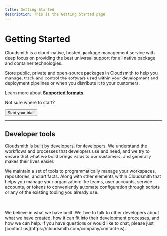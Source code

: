 ```yaml
---
title: Getting Started
description: This is the Getting Started page
---
```



# Getting Started

Cloudsmith is a cloud-native, hosted, package management service with deep focus on providing the best universal support for all native package and container technologies.

Store public, private and open-source packages in Cloudsmith to help you manage, track and control the software used within your development and deployment pipelines or when you distribute it to your customers.

Learn more about [**Supported formats**](/formats).

Not sure where to start?

<Flex gap="m" align="center">
  <Button href="/getting-started/sign-up" size="xlarge">
    Start your trial!
  </Button>
</Flex>

---

<Flex gap="s" align="stretch">
  <Card
    title="For Developers"
    description="Dependencies"
    href="/getting-started/dependencies-for-developers"
    icon="homepage/guide"
    width="full"
  />
  <Card
    title="For Operations"
    description="Deployment"
    href="/getting-started/deployment-for-operations"
    icon="homepage/guide"
    width="full"
  />
  <Card
    title="For Vendors"
    description="Distribution"
    href="./software-distribution"
    icon="homepage/guide"
    width="full"
  />
</Flex>

## Developer tools

Cloudsmith is built by developers, for developers. We understand the workflows and processes that developers use and need, and we try to ensure that what we build brings value to our customers, and generally makes their lives easier.

We maintain a set of tools to programmatically manage your workspaces, repositories, and artifacts. Along with other elements within Cloudsmith that helps you manage your organization: like teams, user accounts, service accounts, or tokens to conveniently automate configuration through scripts or any of the existing tooling you already use.

<Flex gap="s" align="stretch">
  <Card
    title="Cloudsmith CLI"
    description="Integrate smoothly with Cloudsmith without requiring explicit plugins or tools"
    href="/developer-tools/cli"
    icon="homepage/api"
    size="s"
    width="full"
    linkText="CLI Reference"
  />
  <Card
    title="REST API"
    description="Retrieve information, upload packages, or take actions programmatically through our API."
    href="/api"
    icon="homepage/api"
    size="s"
    width="full"
    linkText="API Reference"
  />
  <Card
    title="Webhooks"
    description="Reveive notifications when particular actions take place within Cloudsmith."
    href="./developer-tools/webhooks"
    icon="homepage/api"
    size="s"
    width="full"
    linkText="Get started with Webhooks"
  />
  <Card
    title="Terraform Provider"
    description="Automate administrative actions with our Terraform provider."
    href="./developer-tools/terraform-provider"
    icon="homepage/api"
    size="s"
    width="full"
    linkText="Cloudsmith Terraform Provider"
  />
</Flex>
<br></br>
We believe in what we have built. We love to talk to other developers about what we have created, how it can
fit into their development processes, and how we can help. If you have questions or would like to chat, please
just [contact us](https://cloudsmith.com/company/contact-us).
